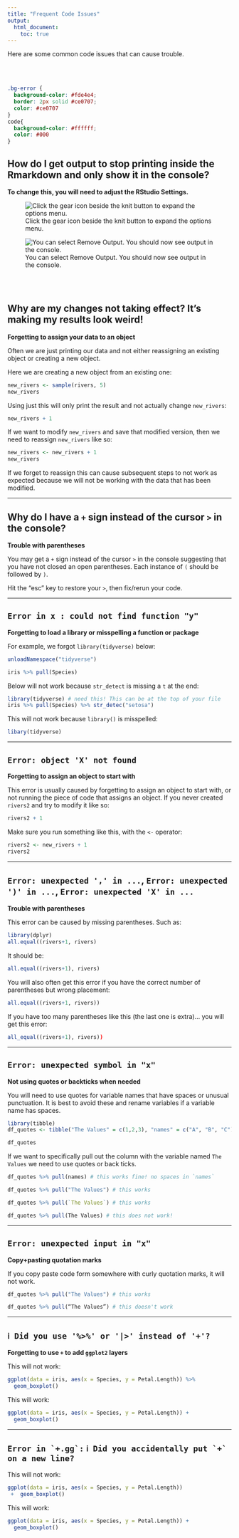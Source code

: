 ```yaml
---
title: "Frequent Code Issues"
output: 
  html_document:
    toc: true
---
```


Here are some common code issues that can cause trouble.

<br>
<br>

```css
.bg-error {
  background-color: #fde4e4;
  border: 2px solid #ce0707;
  color: #ce0707
}
code{
  background-color: #ffffff;
  color: #000
}
```

## **How do I get output to stop printing inside the Rmarkdown and only show it in the console?**

**To change this, you will need to adjust the RStudio Settings.**

![Click the gear icon beside the knit button to expand the options menu.](images/console_output1.jpg)
  
![You can select Remove Output. You should now see output in the console.](images/console_output2.jpg)

<br>
<br>

## **Why are my changes not taking effect? It's making my results look weird!**

**Forgetting to assign your data to an object**

Often we are just printing our data and not either reassigning an existing object or creating a new object.

Here we are creating a new object from an existing one:

```r
new_rivers <- sample(rivers, 5)
new_rivers
```

Using just this will only print the result and not actually change `new_rivers`:

```r
new_rivers + 1
```

If we want to modify `new_rivers` and save that modified version, then we need to reassign `new_rivers` like so:

```r
new_rivers <- new_rivers + 1
new_rivers
```

If we forget to reassign this can cause subsequent steps to not work as expected because we will not be working with the data that has been modified.

***
## **Why do I have a `+`  sign instead of the cursor `>` in the console?**

**Trouble with parentheses**

You may get a `+`  sign instead of the cursor `>` in the console suggesting that you have not closed an open parentheses. Each instance of `(` should be followed by `)`. 

Hit the "esc" key to restore your `>`, then fix/rerun your code.

***

## **`Error in x : could not find function "y"`**

**Forgetting to load a library or misspelling a function or package**

For example, we forgot `library(tidyverse)` below:

```r
unloadNamespace("tidyverse")
```

```r
iris %>% pull(Species) 
```

Below will not work because `str_detect` is missing a `t` at the end:

```r
library(tidyverse) # need this! This can be at the top of your file
iris %>% pull(Species) %>% str_detec("setosa")
```

This will not work because `library()` is misspelled:

```r
libary(tidyverse)
```

***


## **`Error: object 'X' not found`**

**Forgetting to assign an object to start with**

This error is usually caused by forgetting to assign an object to start with, or not running the piece of code that assigns an object. If you never created `rivers2` and try to modify it like so:

```r
rivers2 + 1
```

Make sure you run something like this, with the `<-` operator:

```r
rivers2 <- new_rivers + 1
rivers2
```

***


## **`Error: unexpected ',' in ...`, `Error: unexpected ')' in ...`, `Error: unexpected 'X' in ...`**

**Trouble with parentheses**

This error can be caused by missing parentheses. Such as:

```r
library(dplyr)
all.equal((rivers+1, rivers)
```

It should be:

```r
all.equal((rivers+1), rivers)
```

You will also often get this error if you have the correct number of parentheses but wrong placement:

```r
all.equal((rivers+1, rivers))
```

If you have too many parentheses like this (the last one is extra)... you will get this error:

```r
all_equal((rivers+1), rivers))
```

***

## **`Error: unexpected symbol in "x"`**

**Not using quotes or backticks when needed**  

You will need to use quotes for variable names that have spaces or unusual punctuation. It is best to avoid these and rename variables if a variable name has spaces.

```r
library(tibble)
df_quotes <- tibble("The Values" = c(1,2,3), "names" = c("A", "B", "C"))
```

```r
df_quotes

```

If we want to specifically pull out the column with the variable named `The Values` we need to use quotes or back ticks.

```r
df_quotes %>% pull(names) # this works fine! no spaces in `names`
```

```r
df_quotes %>% pull("The Values") # this works
```

```r
df_quotes %>% pull(`The Values`) # this works
```

```r
df_quotes %>% pull(The Values) # this does not work!
```

***

## **`Error: unexpected input in "x"`**

**Copy+pasting quotation marks**

If you copy paste code form somewhere with curly quotation marks, it will not work.

```r
df_quotes %>% pull("The Values") # this works
```

```r
df_quotes %>% pull(“The Values”) # this doesn't work
```

***


## **`ℹ Did you use '%>%' or '|>' instead of '+'?`**

**Forgetting to use `+` to add `ggplot2` layers**

This will not work:

```r
ggplot(data = iris, aes(x = Species, y = Petal.Length)) %>%
  geom_boxplot()
```

This will work:

```r
ggplot(data = iris, aes(x = Species, y = Petal.Length)) +
  geom_boxplot()
```

***

## **``Error in `+.gg`:`` ``ℹ Did you accidentally put `+` on a new line?``**

This will not work:

```r
ggplot(data = iris, aes(x = Species, y = Petal.Length))
 +  geom_boxplot()
```

This will work:

```r
ggplot(data = iris, aes(x = Species, y = Petal.Length)) +
  geom_boxplot()
```
